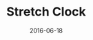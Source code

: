 ---
title: Stretch Clock
tags: [generative art]
date: 2016-06-18
draft: true
slug: '/stretch-clock'
---
